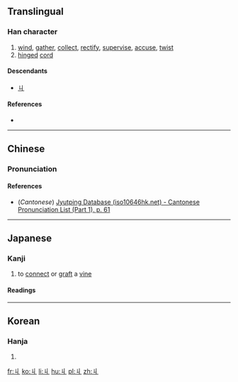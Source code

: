 {{also|勹}}
==Translingual==

===Han character===
{{Han char|rn=2|rad=丨|as=01|sn=2|four=|canj=VL,XXVL}}

# [[wind]], [[gather]], [[collect]], [[rectify]], [[supervise]], [[accuse]], [[twist]]
# [[hinged]] [[cord]]

====Descendants====
*[[ㄐ]]

====References====
* {{Han ref|kx=0078.210|dkj=00068|hdz=10049.020|uh=4E29|ud=20009}}

----

==Chinese==
{{zh-forms}}

===Pronunciation===
{{zh-pron
|m=jiū
|c=gau2
|mc=y
|oc=y
|ma=
|cat=v,n
}}

====References====
*(''Cantonese'') [http://www.iso10646hk.net/jp/document/download.jsp Jyutping Database (iso10646hk.net) - Cantonese Pronunciation List (Part 1), p. 61]

----

==Japanese==

===Kanji===
{{ja-kanji|grade=uc|rs=丨01}}

# to [[connect]] or [[graft]] a [[vine]]

====Readings====
{{ja-readings
|on=[[きゅう]] (kyū)
|kun=[[まつわる]] (matsuwaru)
}}

----

==Korean==

===Hanja===
{{ko-hanja|hangeul=구|rv=gu|mr=ku}}

# {{defn|lang=ko|sort=丨01}}

[[fr:丩]]
[[ko:丩]]
[[li:丩]]
[[hu:丩]]
[[pl:丩]]
[[zh:丩]]